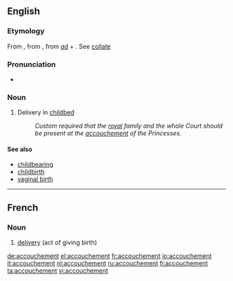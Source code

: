 ==English==

===Etymology===
From {{etyl|fr}} {{term|lang=fr|accoucher||to be delivered of a child, to aid in delivery}}, from {{etyl|fro}} {{term|acouchier||lang=fro|to lay down, put to bed, go to bed}}, from {{etyl|la}} ''[[ad]]'' + {{term|collocare||lang=la|to lay, put, place}}. See [[collate]]

===Pronunciation===
* {{enPR|ä′ksh-mäɴ}}

===Noun===
{{en-noun}}

# Delivery in [[childbed]]
#: ''Custom required that the [[royal]] family and the whole Court should be present at the [[accouchement]] of the Princesses.''

====See also====
* [[childbearing]]
* [[childbirth]]
* [[vaginal birth]]

----

==French==
{{wikipedia|lang=fr}}

===Noun===
{{infl|fr|noun}}

# [[delivery]] (act of giving birth)

{{tbot entry|French|delivery|2008|December|fr}}

[[de:accouchement]]
[[el:accouchement]]
[[fr:accouchement]]
[[io:accouchement]]
[[it:accouchement]]
[[nl:accouchement]]
[[ru:accouchement]]
[[fi:accouchement]]
[[ta:accouchement]]
[[vi:accouchement]]